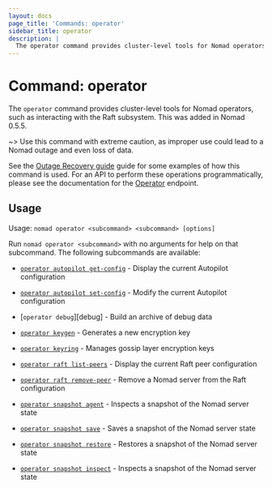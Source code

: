 ```yaml
---
layout: docs
page_title: 'Commands: operator'
sidebar_title: operator
description: |
  The operator command provides cluster-level tools for Nomad operators.
---
```


# Command: operator

The `operator` command provides cluster-level tools for Nomad operators, such
as interacting with the Raft subsystem. This was added in Nomad 0.5.5.

~> Use this command with extreme caution, as improper use could lead to a Nomad
outage and even loss of data.

See the [Outage Recovery guide] guide for some examples of how this command is
used. For an API to perform these operations programmatically, please see the
documentation for the [Operator] endpoint.

## Usage

Usage: `nomad operator <subcommand> <subcommand> [options]`

Run `nomad operator <subcommand>` with no arguments for help on that subcommand.
The following subcommands are available:

- [`operator autopilot get-config`][get-config] - Display the current Autopilot
  configuration

- [`operator autopilot set-config`][set-config] - Modify the current Autopilot
  configuration

- [`operator debug`][debug] - Build an archive of debug data

- [`operator keygen`][keygen] - Generates a new encryption key

- [`operator keyring`][keyring] - Manages gossip layer encryption keys

- [`operator raft list-peers`][list] - Display the current Raft peer
  configuration

- [`operator raft remove-peer`][remove] - Remove a Nomad server from the Raft
  configuration

- [`operator snapshot agent`][snapshot-agent] <EnterpriseAlert inline /> - Inspects a snapshot of the Nomad server state

- [`operator snapshot save`][snapshot-save] - Saves a snapshot of the Nomad server state

- [`operator snapshot restore`][snapshot-restore] - Restores a snapshot of the Nomad server state

- [`operator snapshot inspect`][snapshot-inspect] - Inspects a snapshot of the Nomad server state

[get-config]: /docs/commands/operator/autopilot-get-config 'Autopilot Get Config command'
[keygen]: /docs/commands/operator/keygen 'Generates a new encryption key'
[keyring]: /docs/commands/operator/keyring 'Manages gossip layer encryption keys'
[list]: /docs/commands/operator/raft-list-peers 'Raft List Peers command'
[operator]: /api-docs/operator 'Operator API documentation'
[outage recovery guide]: https://learn.hashicorp.com/tutorials/nomad/outage-recovery
[remove]: /docs/commands/operator/raft-remove-peer 'Raft Remove Peer command'
[set-config]: /docs/commands/operator/autopilot-set-config 'Autopilot Set Config command'
[snapshot-save]: /docs/commands/operator/snapshot-save 'Snapshot Save command'
[snapshot-restore]: /docs/commands/operator/snapshot-restore 'Snapshot Restore command'
[snapshot-inspect]: /docs/commands/operator/snapshot-inspect 'Snapshot Inspect command'
[snapshot-agent]: /docs/commands/operator/snapshot-agent 'Snapshot Agent command'
